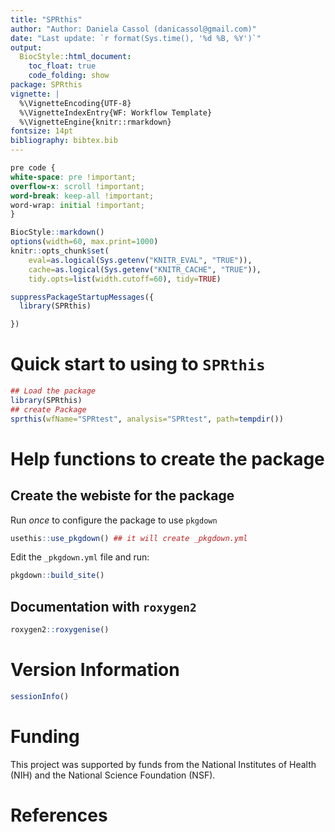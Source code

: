 ```yaml
---
title: "SPRthis" 
author: "Author: Daniela Cassol (danicassol@gmail.com)"
date: "Last update: `r format(Sys.time(), '%d %B, %Y')`" 
output:
  BiocStyle::html_document:
    toc_float: true
    code_folding: show
package: SPRthis
vignette: |
  %\VignetteEncoding{UTF-8}
  %\VignetteIndexEntry{WF: Workflow Template}
  %\VignetteEngine{knitr::rmarkdown}
fontsize: 14pt
bibliography: bibtex.bib
---
```


```css
pre code {
white-space: pre !important;
overflow-x: scroll !important;
word-break: keep-all !important;
word-wrap: initial !important;
}
```

<!--
- Compile from command-line
Rscript -e "rmarkdown::render('SPRthis.Rmd', c('BiocStyle::html_document'), clean=F); knitr::knit('SPRthis.Rmd', tangle=TRUE)"; Rscript -e "rmarkdown::render('SPRthis.Rmd', c('BiocStyle::pdf_document'))"
-->

```r
BiocStyle::markdown()
options(width=60, max.print=1000)
knitr::opts_chunk$set(
    eval=as.logical(Sys.getenv("KNITR_EVAL", "TRUE")),
    cache=as.logical(Sys.getenv("KNITR_CACHE", "TRUE")), 
    tidy.opts=list(width.cutoff=60), tidy=TRUE)
```

```r
suppressPackageStartupMessages({
  library(SPRthis)

})
```

# Quick start to using to `SPRthis`

```r
## Load the package
library(SPRthis)
## create Package
sprthis(wfName="SPRtest", analysis="SPRtest", path=tempdir())
```

# Help functions to create the package

## Create the webiste for the package

Run *once* to configure the package to use `pkgdown`

```r
usethis::use_pkgdown() ## it will create _pkgdown.yml
```

Edit the `_pkgdown.yml` file and run:

```r
pkgdown::build_site() 
```

## Documentation with `roxygen2`

```r
roxygen2::roxygenise()
```

# Version Information

```r
sessionInfo()
```

# Funding

This project was supported by funds from the National Institutes of
Health (NIH) and the National Science Foundation (NSF).

# References

